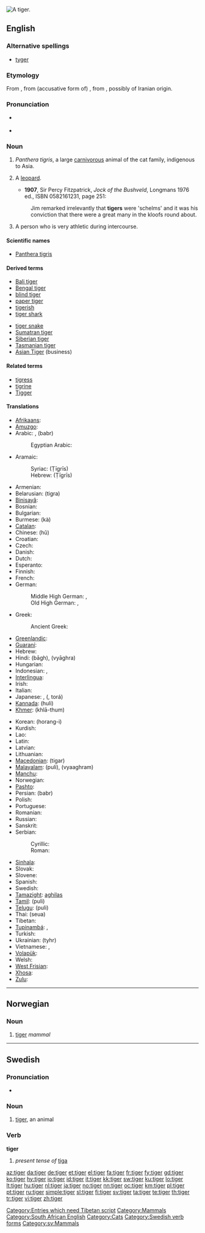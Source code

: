 {{wikipedia}}
[[Image:Panthera tigris tigris.jpg|thumb|A tiger.]]
{{also|Tiger}}
==English==

===Alternative spellings===
* [[tyger]] {{italbrac|dated}}

===Etymology===
From {{etyl|fro}} {{term|tigre}}, from (accusative form of) {{etyl|la}} {{term|tigris}}, from {{etyl|grc}} {{term|τίγρις|sc=polytonic}}, possibly of Iranian origin.

===Pronunciation===
*{{a|UK}} {{IPA|/ˈtaɪɡə/}}
* {{audio|en-us-tiger.ogg|Audio (US)}}
*: {{rhymes|aɪɡə(r)}}

===Noun===
{{en-noun}}

# ''Panthera tigris'', a large [[carnivorous]] animal of the cat family, indigenous to Asia.
# {{South Africa|dated|_|but still used}} A [[leopard]].
#* '''1907''', Sir Percy Fitzpatrick, ''Jock of the Bushveld'', Longmans 1976 ed., ISBN 0582161231, page 251:
#: Jim remarked irrelevantly that '''tigers''' were 'schelms' and it was his conviction that there were a great many in the kloofs round about.
# {{US|slang}} A person who is very athletic during intercourse.

====Scientific names====
* [[Panthera tigris]]

====Derived terms====
{{top2}}
* [[Bali tiger]]
* [[Bengal tiger]]
* [[blind tiger]]
* [[paper tiger]]
* [[tigerish]]
* [[tiger shark]]
{{mid2}}
* [[tiger snake]]
* [[Sumatran tiger]]
* [[Siberian tiger]]
* [[Tasmanian tiger]]
* [[Asian Tiger]] (business)
{{bottom2}}

====Related terms====
* [[tigress]]
* [[tigrine]]
* [[Tigger]]

====Translations====
{{trans-top|The mammal ''Panthera tigris''}}
* [[Afrikaans]]: {{t-|af|tier|xs=Afrikaans}}
* [[Amuzgo]]: {{tø|amu|kítziaⁿ|xs=Amuzgo}}
* Arabic: {{t-|ar|نمر|m|alt=نِمْر|tr=nimr|sc=Arab}}, {{Arab|[[ببر|بَبرٌ]]}} (babr) {{m}}
*: Egyptian Arabic: {{tø|arz|نمر|m|tr=nimr|sc=Arab|xs=Egyptian Arabic}}
* Aramaic:
*: Syriac: {{tø|syc|ܛܝܓܪܝܣ|m|sc=Syrc|xs=Classical Syriac}} (Ṭīgrīs)
*: Hebrew: {{t-|he|טיגריס|m|sc=Hebr}} (Ṭīgrīs)
* Armenian: {{t+|hy|վագր|tr=vagr|sc=Armn|xs=Armenian}}
* Belarusian: {{t|be|тыгра|f|sc=Cyrl|xs=Belarusian}} (tigra)
* [[Binisayâ]]: {{tø|bns|tigre|xs=Binisayâ}}
* Bosnian: {{t-|bs|tigar|m}}
* Bulgarian: {{t+|bg|тигър|m|tr=tígər|sc=Cyrl}}
* Burmese: {{t|my|ကား|xs=Burmese}} (kà)
* [[Catalan]]: {{t-|ca|tigre|m}}
* Chinese: {{t-|cmn|虎|sc=Hani|xs=Mandarin}} (hǔ)
* Croatian: {{t+|hr|tigar|m}}
* Czech: {{t+|cs|tygr|m}}
* Danish: {{t+|da|tiger|c}}
* Dutch: {{t+|nl|tijger|m}}
* Esperanto: {{t-|eo|tigro|xs=Esperanto}}
* Finnish: {{t+|fi|tiikeri}}
* French: {{t+|fr|tigre|m}}
* German: {{t+|de|Tiger|m}}
*: Middle High German: {{tø|gmh|tiger|xs=Middle High German}}, {{tø|gmh|tigertier|xs=Middle High German}}
*: Old High German: {{tø|goh|tigir|xs=Old High German}}, {{tø|goh|tigirtior|xs=Old High German}}
* Greek: {{t+|el|τίγρη|m|f|tr=tígrē|sc=Grek}}
*: Ancient Greek: {{tø|grc|τίγρις|m|f|tr=tígris|sc=Grek|xs=Ancient Greek}}
* [[Greenlandic]]: {{t|kl|tiigeri}}
* [[Guaraní]]: {{t|gn|jaguarete|xs=Guaraní}}
* Hebrew: {{t-|he|טיגריס|m|tr=tigris|sc=Hebr}}
* Hindi: {{t|hi|बाघ|m|sc=Deva|xs=Hindi}} (bāgh), {{t|hi|व्याघ्र|m|sc=Deva|xs=Hindi}} (vyāghra)
* Hungarian: {{t+|hu|tigris}}
* Indonesian: {{t+|id|harimau|xs=Indonesian}}, {{t+|id|macan|xs=Indonesian}}
* [[Interlingua]]: {{t-|ia|tigre|xs=Interlingua}}
* Irish: {{t+|ga|tíogar|m|xs=Irish}}
* Italian: {{t+|it|tigre|f}}
* Japanese: {{t+|ja|虎|sc=Jpan}}, {{t-|ja|トラ|sc=Jpan}} ({{t+|ja|とら|sc=Jpan}}, torá)
* [[Kannada]]: {{t|kn|ಹುಲಿ|xs=Kannada}} (huli)
* [[Khmer]]: {{t|km|ខ្លាធំ|sc=Khmr|xs=Khmer}} (khlā-thum)
{{trans-mid}}
* Korean: {{t+|ko|호랑이|sc=Hang}} (horang-i)
* Kurdish: {{t|ku|پڵنگ|sc=ku-Arab}}
* Lao: {{t+|lo|ເສືອ|tr=syya|sc=Laoo|xs=Lao}}
* Latin: {{t+|la|tigris|m|f|alt=tīgris}}
* Latvian: {{t|lv|tīģeris|m|xs=Latvian}}
* Lithuanian: {{t+|lt|tigras|m|xs=Lithuanian}}
* [[Macedonian]]: {{t-|mk|тигар|m|sc=Cyrl|xs=Macedonian}} (tigar) {{m}}
* [[Malayalam]]: {{t|ml|പുലി|xs=Malayalam}} (puli), {{t|ml|വ്യാഘ്രം|xs=Malayalam}} (vyaaghram)
* [[Manchu]]: {{tø|mnc|tasha|xs=Manchu}}
* Norwegian: {{t+|no|tiger|m}}
* [[Pashto]]: {{t|ps|پړانګ|tr=pṛāng|sc=ps-Arab|xs=Pashto}}
* Persian: {{t+|fa|ببر|sc=fa-Arab|xs=Persian}} (babr)
* Polish: {{t+|pl|tygrys|m}}
* Portuguese: {{t+|pt|tigre|m}}
* Romanian: {{t+|ro|tigru|m}}
* Russian: {{t+|ru|тигр|m|tr=tigr|sc=Cyrl}}
* Sanskrit: {{t|sa|व्याघ्रः|m|sc=Deva|xs=Sanskrit}} {{unicode|(vyāghraḥ)}}
* Serbian:
*: Cyrillic: {{t-|sr|тигар|m|sc=Cyrl}}
*: Roman: {{t-|sr|tigar|m}}
* [[Sinhala]]: {{t|si|කොටියා|xs=Sinhalese}} {{unicode|(koṭiya)}}
* Slovak: {{t-|sk|tiger|m}}
* Slovene: {{t+|sl|tiger|m}}
* Spanish: {{t+|es|tigre|m}}
* Swedish: {{t+|sv|tiger|c}}
* [[Tamazight]]: [[aghilas]] {{m}}
* [[Tamil]]: {{t+|ta|புலி|xs=Tamil}} (puli)
* [[Telugu]]: {{t|te|పులి|sc=Telu}} (puli)
* Thai: {{t+|th|เสือ|sc=Thai|xs=Thai}} (seua)
* Tibetan: {{tø|bo|tag|xs=Tibetan}}
* [[Tupinambá]]: {{tø|tpn|îagûara|xs=Tupinambá}}, {{tø|tpn|îagûareté|xs=Tupinambá}}
* Turkish: {{t+|tr|kaplan}}
* Ukrainian: {{t-|uk|тигр|m|sc=Cyrl|xs=Ukrainian}} (tyhr)
* Vietnamese: {{t|vi|con hổ|xs=Vietnamese}}, {{t|vi|con cọp|xs=Vietnamese}}
* [[Volapük]]: {{t|vo|tiaf|xs=Volapük}}
* Welsh: {{t|cy|teigr|m|xs=Welsh}}
* [[West Frisian]]: {{t+|fy|tiger|c|xs=West Frisian}}
* [[Xhosa]]: {{t|xh|ingwe|xs=Xhosa}}
* [[Zulu]]: {{t|zu|ingwe|xs=Zulu}}
{{trans-bottom}}

[[Category:Entries which need Tibetan script]]
[[Category:Mammals]]
[[Category:South African English]]

----

==Norwegian==

===Noun===
{{no-noun-irreg|m|[[tigeren]]|[[tigre]]/[[tigere]]|[[tigrene]]/[[tigerene]]}}

# [[#Noun|tiger]] ''mammal''

----

==Swedish==

===Pronunciation===
* {{audio|Sv-tiger.ogg|audio}}

===Noun===
{{sv-noun-reg-r-c|3=tigra}}
{{infl|sv|noun|g=c}}

# [[#Noun|tiger]], an animal

===Verb===
'''tiger'''

# ''present tense of'' [[tiga#Swedish|tiga]]

[[Category:Cats]]
[[Category:Swedish verb forms]]
[[Category:sv:Mammals]]

[[az:tiger]]
[[da:tiger]]
[[de:tiger]]
[[et:tiger]]
[[el:tiger]]
[[fa:tiger]]
[[fr:tiger]]
[[fy:tiger]]
[[gd:tiger]]
[[ko:tiger]]
[[hy:tiger]]
[[io:tiger]]
[[id:tiger]]
[[it:tiger]]
[[kk:tiger]]
[[sw:tiger]]
[[ku:tiger]]
[[lo:tiger]]
[[lt:tiger]]
[[hu:tiger]]
[[nl:tiger]]
[[ja:tiger]]
[[no:tiger]]
[[nn:tiger]]
[[oc:tiger]]
[[km:tiger]]
[[pl:tiger]]
[[pt:tiger]]
[[ru:tiger]]
[[simple:tiger]]
[[sl:tiger]]
[[fi:tiger]]
[[sv:tiger]]
[[ta:tiger]]
[[te:tiger]]
[[th:tiger]]
[[tr:tiger]]
[[vi:tiger]]
[[zh:tiger]]